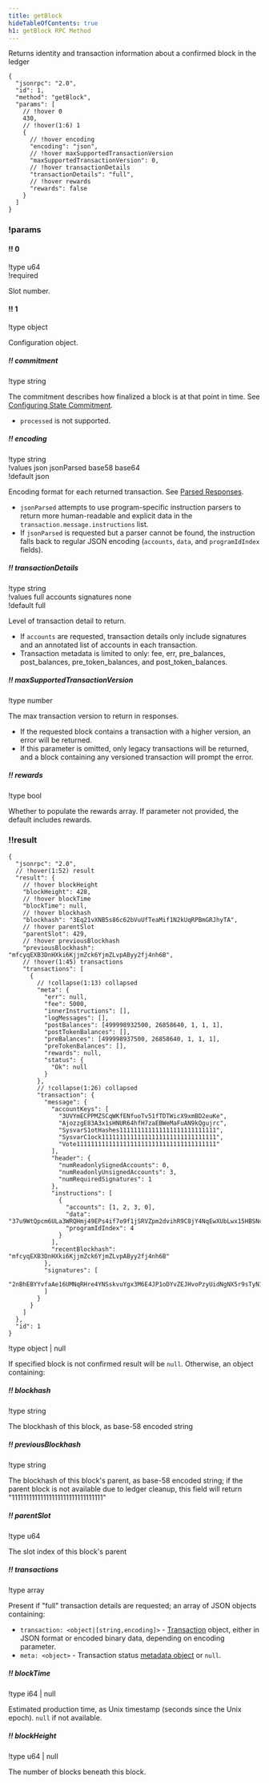 ```yaml
---
title: getBlock
hideTableOfContents: true
h1: getBlock RPC Method
---
```


Returns identity and transaction information about a confirmed block in the
ledger

<APIMethod>

```jsonc !!request
{
  "jsonrpc": "2.0",
  "id": 1,
  "method": "getBlock",
  "params": [
    // !hover 0
    430,
    // !hover(1:6) 1
    {
      // !hover encoding
      "encoding": "json",
      // !hover maxSupportedTransactionVersion
      "maxSupportedTransactionVersion": 0,
      // !hover transactionDetails
      "transactionDetails": "full",
      // !hover rewards
      "rewards": false
    }
  ]
}
```

### !params

#### !! 0

!type u64  
!required

Slot number.

#### !! 1

!type object

Configuration object.

##### !! commitment

!type string

The commitment describes how finalized a block is at that point in time. See
[Configuring State Commitment](/docs/rpc#configuring-state-commitment).

- `processed` is not supported.

##### !! encoding

!type string  
!values json jsonParsed base58 base64  
!default json

Encoding format for each returned transaction. See
[Parsed Responses](/docs/rpc#parsed-responses).

- `jsonParsed` attempts to use program-specific instruction parsers to return
  more human-readable and explicit data in the
  `transaction.message.instructions` list.
- If `jsonParsed` is requested but a parser cannot be found, the instruction
  falls back to regular JSON encoding (`accounts`, `data`, and `programIdIndex`
  fields).

##### !! transactionDetails

!type string  
!values full accounts signatures none  
!default full

Level of transaction detail to return.

- If `accounts` are requested, transaction details only include signatures and
  an annotated list of accounts in each transaction.
- Transaction metadata is limited to only: fee, err, pre_balances,
  post_balances, pre_token_balances, and post_token_balances.

##### !! maxSupportedTransactionVersion

!type number

The max transaction version to return in responses.

- If the requested block contains a transaction with a higher version, an error
  will be returned.
- If this parameter is omitted, only legacy transactions will be returned, and a
  block containing any versioned transaction will prompt the error.

##### !! rewards

!type bool

Whether to populate the rewards array. If parameter not provided, the default
includes rewards.

### !!result

```jsonc !response
{
  "jsonrpc": "2.0",
  // !hover(1:52) result
  "result": {
    // !hover blockHeight
    "blockHeight": 428,
    // !hover blockTime
    "blockTime": null,
    // !hover blockhash
    "blockhash": "3Eq21vXNB5s86c62bVuUfTeaMif1N2kUqRPBmGRJhyTA",
    // !hover parentSlot
    "parentSlot": 429,
    // !hover previousBlockhash
    "previousBlockhash": "mfcyqEXB3DnHXki6KjjmZck6YjmZLvpAByy2fj4nh6B",
    // !hover(1:45) transactions
    "transactions": [
      {
        // !collapse(1:13) collapsed
        "meta": {
          "err": null,
          "fee": 5000,
          "innerInstructions": [],
          "logMessages": [],
          "postBalances": [499998932500, 26858640, 1, 1, 1],
          "postTokenBalances": [],
          "preBalances": [499998937500, 26858640, 1, 1, 1],
          "preTokenBalances": [],
          "rewards": null,
          "status": {
            "Ok": null
          }
        },
        // !collapse(1:26) collapsed
        "transaction": {
          "message": {
            "accountKeys": [
              "3UVYmECPPMZSCqWKfENfuoTv51fTDTWicX9xmBD2euKe",
              "AjozzgE83A3x1sHNUR64hfH7zaEBWeMaFuAN9kQgujrc",
              "SysvarS1otHashes111111111111111111111111111",
              "SysvarC1ock11111111111111111111111111111111",
              "Vote111111111111111111111111111111111111111"
            ],
            "header": {
              "numReadonlySignedAccounts": 0,
              "numReadonlyUnsignedAccounts": 3,
              "numRequiredSignatures": 1
            },
            "instructions": [
              {
                "accounts": [1, 2, 3, 0],
                "data": "37u9WtQpcm6ULa3WRQHmj49EPs4if7o9f1jSRVZpm2dvihR9C8jY4NqEwXUbLwx15HBSNcP1",
                "programIdIndex": 4
              }
            ],
            "recentBlockhash": "mfcyqEXB3DnHXki6KjjmZck6YjmZLvpAByy2fj4nh6B"
          },
          "signatures": [
            "2nBhEBYYvfaAe16UMNqRHre4YNSskvuYgx3M6E4JP1oDYvZEJHvoPzyUidNgNX5r9sTyN1J9UxtbCXy2rqYcuyuv"
          ]
        }
      }
    ]
  },
  "id": 1
}
```

!type object | null

If specified block is not confirmed result will be `null`. Otherwise, an object
containing:

##### !! blockhash

!type string

The blockhash of this block, as base-58 encoded string

##### !! previousBlockhash

!type string

The blockhash of this block's parent, as base-58 encoded string; if the parent
block is not available due to ledger cleanup, this field will return
"11111111111111111111111111111111"

##### !! parentSlot

!type u64

The slot index of this block's parent

##### !! transactions

!type array

Present if "full" transaction details are requested; an array of JSON objects
containing:

- `transaction: <object|[string,encoding]>` -
  [Transaction](/docs/rpc/json-structures#transactions) object, either in JSON
  format or encoded binary data, depending on encoding parameter.
- `meta: <object>` - Transaction status
  [metadata object](/docs/rpc/json-structures#transaction-status-metadata) or
  `null`.

##### !! blockTime

!type i64 | null

Estimated production time, as Unix timestamp (seconds since the Unix epoch).
`null` if not available.

##### !! blockHeight

!type u64 | null

The number of blocks beneath this block.

</APIMethod>
